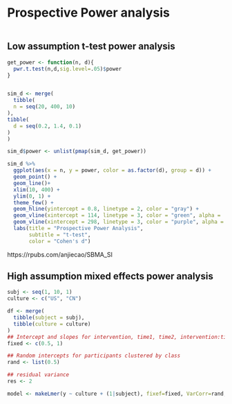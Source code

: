# Prospective Power analysis
```r

```


## Low assumption t-test power analysis


```r
get_power <- function(n, d){
  pwr.t.test(n,d,sig.level=.05)$power
}


sim_d <- merge(
  tibble(
  n = seq(20, 400, 10)
), 
tibble(
  d = seq(0.2, 1.4, 0.1) 
)
) 

sim_d$power <- unlist(pmap(sim_d, get_power))

sim_d %>% 
  ggplot(aes(x = n, y = power, color = as.factor(d), group = d)) + 
  geom_point() + 
  geom_line()+ 
  xlim(10, 400) + 
  ylim(0, 1) + 
  theme_few() + 
  geom_hline(yintercept = 0.8, linetype = 2, color = "gray") + 
  geom_vline(xintercept = 114, linetype = 3, color = "green", alpha = .7) + 
  geom_vline(xintercept = 298, linetype = 3, color = "purple", alpha = .7) + 
  labs(title = "Prospective Power Analysis", 
       subtitle = "t-test", 
       color = "Cohen's d")

```

https://rpubs.com/anjiecao/SBMA_SI



## High assumption mixed effects power analysis


```r
subj <- seq(1, 10, 1)
culture <- c("US", "CN")

df <- merge(
  tibble(subject = subj), 
  tibble(culture = culture)
)
## Intercept and slopes for intervention, time1, time2, intervention:time1, intervention:time2
fixed <- c(0.5, 1)

## Random intercepts for participants clustered by class
rand <- list(0.5)

## residual variance
res <- 2

model <- makeLmer(y ~ culture + (1|subject), fixef=fixed, VarCorr=rand, sigma=res, data=df)
```


```r
```

